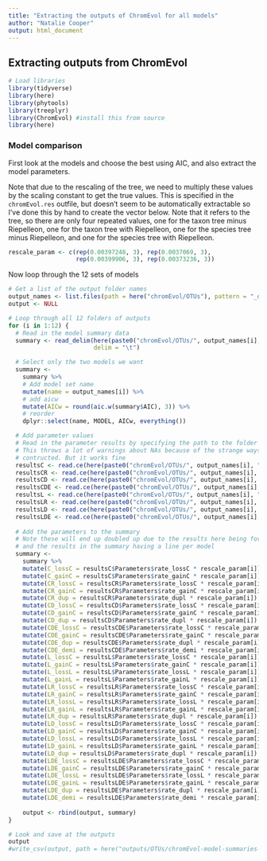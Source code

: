 ```yaml
---
title: "Extracting the outputs of ChromEvol for all models"
author: "Natalie Cooper"
output: html_document
---
```


## Extracting outputs from ChromEvol

```r
# Load libraries
library(tidyverse)
library(here)
library(phytools)
library(treeplyr)
library(ChromEvol) #install this from source
library(here)
```

### Model comparison
First look at the models and choose the best using AIC, and also extract the model parameters. 

Note that due to the rescaling of the tree, we need to multiply these values by the scaling constant to get the true values. This is specified in the `chromEvol.res` outfile, but doesn't seem to be automatically extractable so I've done this by hand to create the vector below. Note that it refers to the tree, so there are only four repeated values, one for the taxon tree minus Riepelleon, one for the taxon tree with Riepelleon, one for the species tree minus Riepelleon, and one for the species tree with Riepelleon.

```r
rescale_param <- c(rep(0.00397248, 3), rep(0.0037069, 3),
                   rep(0.00399906, 3), rep(0.00373236, 3))
```

Now loop through the 12 sets of models
```r
# Get a list of the output folder names
output_names <- list.files(path = here("chromEvol/OTUs"), pattern = "_out")
output <- NULL

# Loop through all 12 folders of outputs
for (i in 1:12) {
  # Read in the model summary data
  summary <- read_delim(here(paste0("chromEvol/OTUs/", output_names[i], "/models_summary.txt")), 
                        delim = "\t")

  # Select only the two models we want
  summary <-
    summary %>%
    # Add model set name
    mutate(name = output_names[i]) %>%
    # add aicw
    mutate(AICw = round(aic.w(summary$AIC), 3)) %>%
    # reorder
    dplyr::select(name, MODEL, AICw, everything()) 

  # Add parameter values
  # Read in the parameter results by specifying the path to the folder for each model
  # This throws a lot of warnings about NAs because of the strange ways these outputs are
  # contructed. But it works fine
  resultsC <- read.ce(here(paste0("chromEvol/OTUs/", output_names[i], "/CONST_RATE_NO_DUPL")))
  resultsCR <- read.ce(here(paste0("chromEvol/OTUs/", output_names[i], "/CONST_RATE")))
  resultsCD <- read.ce(here(paste0("chromEvol/OTUs/", output_names[i], "/CONST_RATE_DEMI")))
  resultsCDE <- read.ce(here(paste0("chromEvol/OTUs/", output_names[i], "/CONST_RATE_DEMI_EST")))
  resultsL <- read.ce(here(paste0("chromEvol/OTUs/", output_names[i], "/LINEAR_RATE_NO_DUPL")))
  resultsLR <- read.ce(here(paste0("chromEvol/OTUs/", output_names[i], "/LINEAR_RATE")))
  resultsLD <- read.ce(here(paste0("chromEvol/OTUs/", output_names[i], "/LINEAR_RATE_DEMI")))
  resultsLDE <- read.ce(here(paste0("chromEvol/OTUs/", output_names[i], "/LINEAR_RATE_DEMI_EST")))
  
  # Add the parameters to the summary
  # Note these will end up doubled up due to the results here being for each model
  # and the results in the summary having a line per model
  summary <-
    summary %>%
    mutate(C_lossC = resultsC$Parameters$rate_lossC * rescale_param[i]) %>%
    mutate(C_gainC = resultsC$Parameters$rate_gainC * rescale_param[i]) %>%
    mutate(CR_lossC = resultsCR$Parameters$rate_lossC * rescale_param[i]) %>%
    mutate(CR_gainC = resultsCR$Parameters$rate_gainC * rescale_param[i]) %>%
    mutate(CR_dup = resultsCR$Parameters$rate_dupl * rescale_param[i]) %>%
    mutate(CD_lossC = resultsCD$Parameters$rate_lossC * rescale_param[i]) %>%
    mutate(CD_gainC = resultsCD$Parameters$rate_gainC * rescale_param[i]) %>%
    mutate(CD_dup = resultsCD$Parameters$rate_dupl * rescale_param[i]) %>%
    mutate(CDE_lossC = resultsCDE$Parameters$rate_lossC * rescale_param[i]) %>%
    mutate(CDE_gainC = resultsCDE$Parameters$rate_gainC * rescale_param[i]) %>%
    mutate(CDE_dup = resultsCDE$Parameters$rate_dupl * rescale_param[i]) %>%
    mutate(CDE_demi = resultsCDE$Parameters$rate_demi * rescale_param[i]) %>%
    mutate(L_lossC = resultsL$Parameters$rate_lossC * rescale_param[i]) %>%
    mutate(L_gainC = resultsL$Parameters$rate_gainC * rescale_param[i]) %>%
    mutate(L_lossL = resultsL$Parameters$rate_lossL * rescale_param[i]) %>%
    mutate(L_gainL = resultsL$Parameters$rate_gainL * rescale_param[i]) %>%
    mutate(LR_lossC = resultsLR$Parameters$rate_lossC * rescale_param[i]) %>%
    mutate(LR_gainC = resultsLR$Parameters$rate_gainC * rescale_param[i]) %>%
    mutate(LR_lossL = resultsLR$Parameters$rate_lossL * rescale_param[i]) %>%
    mutate(LR_gainL = resultsLR$Parameters$rate_gainL * rescale_param[i]) %>%
    mutate(LR_dup = resultsLR$Parameters$rate_dupl * rescale_param[i]) %>%
    mutate(LD_lossC = resultsLD$Parameters$rate_lossC * rescale_param[i]) %>%
    mutate(LD_gainC = resultsLD$Parameters$rate_gainC * rescale_param[i]) %>%
    mutate(LD_lossL = resultsLD$Parameters$rate_lossL * rescale_param[i]) %>%
    mutate(LD_gainL = resultsLD$Parameters$rate_gainL * rescale_param[i]) %>%
    mutate(LD_dup = resultsLD$Parameters$rate_dupl * rescale_param[i]) %>%
    mutate(LDE_lossC = resultsLDE$Parameters$rate_lossC * rescale_param[i]) %>%
    mutate(LDE_gainC = resultsLDE$Parameters$rate_gainC * rescale_param[i]) %>%
    mutate(LDE_lossL = resultsLDE$Parameters$rate_lossL * rescale_param[i]) %>%
    mutate(LDE_gainL = resultsLDE$Parameters$rate_gainL * rescale_param[i]) %>%
    mutate(LDE_dup = resultsLDE$Parameters$rate_dupl * rescale_param[i]) %>%
    mutate(LDE_demi = resultsLDE$Parameters$rate_demi * rescale_param[i])
    
    output <- rbind(output, summary)
}

# Look and save at the outputs
output
#write_csv(output, path = here("outputs/OTUs/chromEvol-model-summaries-ALL-MODELS.csv"))
```